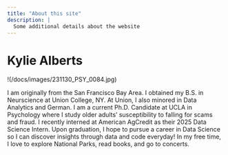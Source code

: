 ```yaml
---
title: "About this site"
description: |
  Some additional details about the website
---
```



# Kylie Alberts 

!(/docs/images/231130_PSY_0084.jpg)

I am originally from the San Francisco Bay Area. I obtained my B.S. in Neurscience at Union College, NY. At Union, I also minored in Data Analytics and German. I am a current Ph.D. Candidate at UCLA in Psychology where I study older adults' susceptibility to falling for scams and fraud. I recently interned at American AgCredit as their 2025 Data Science Intern. Upon graduation, I hope to pursue a career in Data Science so I can discover insights through data and code everyday! In my free time, I love to explore National Parks, read books, and go to concerts. 
